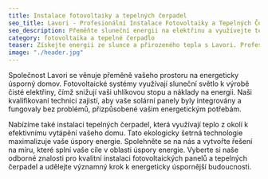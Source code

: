 ```yaml
---
title: Instalace fotovoltaiky a tepelných čerpadel
seo_title: Lavori - Profesionální Instalace Fotovoltaiky a Tepelných Čerpadel
seo_description: Přeměňte sluneční energii na elektřinu a využívejte teplo z okolí s Lavori. Profesionální instalace fotovoltaiky a tepelných čerpadel pro ekologický a úsporný přístup k energiím.
category: fotovoltaika a tepelné čerpadlo
teaser: Získejte energii ze slunce a přirozeného tepla s Lavori. Profesionální instalace fotovoltaiky a tepelných čerpadel pro ekologicky šetrný a úsporný domov.
image: "./header.jpg"
---
```

<p>
Společnost Lavori se věnuje přeměně vašeho prostoru na energeticky úsporný domov. Fotovoltaické systémy využívají sluneční světlo k výrobě čisté elektřiny, čímž snižují vaši uhlíkovou stopu a náklady na energii. Naši kvalifikovaní technici zajistí, aby vaše solární panely byly integrovány a fungovaly bez problémů, přizpůsobené vašim energetickým potřebám.
</p>
<p>
Nabízíme také instalaci tepelných čerpadel, která využívají teplo z okolí k efektivnímu vytápění vašeho domu. Tato ekologicky šetrná technologie maximalizuje vaše úspory energie. Spolehněte se na nás a vytvořte řešení na míru, které splní vaše cíle v oblasti úspory energie. Vyberte si naše odborné znalosti pro kvalitní instalaci fotovoltaických panelů a tepelných čerpadel a udělejte významný krok k energeticky úspornější budoucnosti.
</p>
